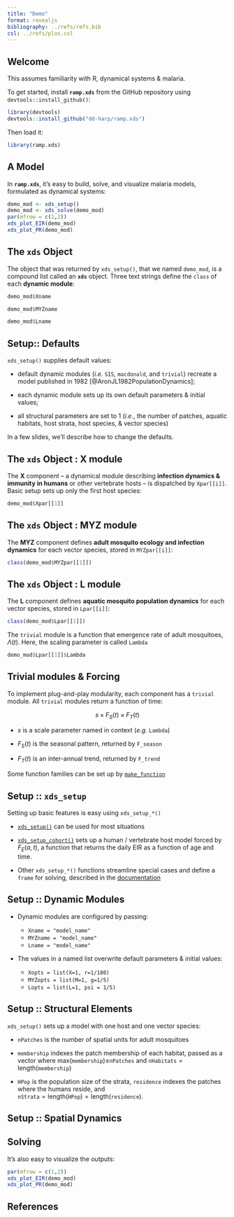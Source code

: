 ```yaml
---
title: "Demo"
format: revealjs
bibliography: ../refs/refs.bib
csl: ../refs/plos.csl
---
```



## Welcome 

This assumes familiarity with R, dynamical systems & malaria. 

To get started, install  **`ramp.xds`** from the GitHub repository using `devtools::install_github()`: 

```r
library(devtools)
devtools::install_github("dd-harp/ramp.xds")
``` 

Then load it:

```r
library(ramp.xds)
```

## A Model 

In **`ramp.xds`**, it's easy to build, solve, and visualize malaria models, formulated as dynamical systems:  

```r
demo_mod <- xds_setup()
demo_mod <- xds_solve(demo_mod)
par(mfrow = c(1,2))
xds_plot_EIR(demo_mod)
xds_plot_PR(demo_mod)
```
## The **`xds`** Object  

The object that was returned by `xds_setup()`, that we named `demo_mod`, is a compound list called an **`xds`** object. Three text strings define the `class` of each **dynamic module**: 

```r
demo_mod$Xname
```

```r
demo_mod$MYZname
```

```r
demo_mod$Lname
```

## Setup:: Defaults 

`xds_setup()` supplies default values: 

+ default dynamic modules (*i.e.* `SIS`, `macdonald`, and `trivial`) recreate a model published in 1982 [@AronJL1982PopulationDynamics]; 

+ each dynamic module sets up its own default parameters & initial values; 

+ all structural parameters are set to $1$ (*i.e.*, the number of patches, aquatic habitats, host strata, host species, & vector species)

In a few slides, we'll describe how to change the defaults.  

## The **`xds`** Object : **X** module 

The **X** component -- a dynamical module describing **infection dynamics & immunity in humans** or other vertebrate hosts -- is dispatched by `Xpar[[i]]`. Basic setup sets up only the first host species:

```r
demo_mod$Xpar[[1]]
```

## The **`xds`** Object : **MYZ** module 

The **MYZ** component defines **adult mosquito ecology and infection dynamics** for each vector species, stored in `MYZpar[[i]]`: 

```r
class(demo_mod$MYZpar[[1]])
```

## The **`xds`** Object : **L** module 

The **L** component defines **aquatic mosquito population dynamics**  for each vector species, 
stored in `Lpar[[i]]`: 

```r
class(demo_mod$Lpar[[1]])
```

The `trivial` module is a function that emergence rate of adult mosquitoes, $\Lambda(t).$ Here, the scaling parameter is called `Lambda` 

```r
demo_mod$Lpar[[1]]$Lambda
```

## Trivial modules & Forcing

To implement plug-and-play modularity, each component has a `trivial` module. All `trivial` modules return a function of time:

$$s \times F_S(t) \times F_T(t)$$

+ $s$ is a scale parameter named in context (*e.g.* `Lambda`)

+ $F_S(t)$ is the seasonal pattern, returned by `F_season` 

+ $F_T(t)$ is an inter-annual trend, returned by `F_trend`  

Some function families can be set up by [`make_function`](https://dd-harp.github.io/ramp.xds/reference/make_function.html)

## Setup :: `xds_setup`  

Setting up basic features is easy using `xds_setup_*()`  

+ [`xds_setup()`](https://dd-harp.github.io/ramp.xds/reference/xds_setup.html) can be used for most situations 

+ [`xds_setup_cohort()`](https://dd-harp.github.io/ramp.xds/reference/xds_setup_cohort.html) sets up a  human / vertebrate host model forced by  $F_{E}(a,t),$ 
a function that returns the daily EIR as a function of age and time. 

+ Other `xds_setup_*()` functions streamline special cases and define a `frame` for solving, described in the  [documentation](https://dd-harp.github.io/ramp.xds/reference/index.html#build-setup) 

## Setup :: Dynamic Modules 

+ Dynamic modules are configured by passing: 

    + `Xname = "model_name"` 
    + `MYZname = "model_name"` 
    + `Lname = "model_name"` 

+ The values in a named list overwrite default parameters & initial values: 
    + `Xopts = list(X=1, r=1/180)`  
    + `MYZopts = list(M=1, g=1/5)`
    + `Lopts = list(L=1, psi = 1/5)` 


## Setup :: Structural Elements 

`xds_setup()` sets up a model with one host and one vector species: 

+ `nPatches` is the number of spatial units for adult mosquitoes

+ `membership` indexes the patch membership of each habitat, passed as a vector where $\mbox{max}($`membership`$)\leq$`nPatches` and `nHabitats`$=\mbox{length}($`membership`$)$

+ `HPop` is the population size of the strata, 
`residence` indexes the patches where the humans reside, and  
`nStrata`$=\mbox{length}($`HPop`$)=
\mbox{length}($`residence`$).$ 

## Setup :: Spatial Dynamics 

## Solving 

It's also easy to visualize the outputs:

```r
par(mfrow = c(1,2))
xds_plot_EIR(demo_mod)
xds_plot_PR(demo_mod)
```

## References